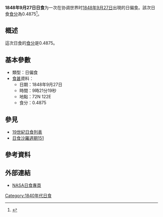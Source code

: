 {{Infobox Solar eclipse
| Year        = 1848
| Month       = 9
| Day         = 27
| Type        = 日偏食
| Image       = SE1848Sep27P.gif
| Image size  = 200px
| Image intro = 1848年9月27日日偏食路徑圖
  <!--   日食資料   -->
| Gamma       = 1.2774
| Mag         = 0.4875
| Saros       = [[日食沙羅週期151|151]]
| Saros total = 
| Saros seq   = 
  <!--     食甚     -->
| Duration    = 
| Location    = 
| Coords      = 
| Width       = 
  <!--   開始時間   -->
| Partial     = 
| Start type  = 
| Centre      = 
| Greatest    = 09:21:19
  <!--     倒數     -->
| hour        = 09
| minute      = 21
| second      = 19
| Duration_s  = 
}}
'''1848年9月27日日食'''为一次在协调世界时[[1848年|1848年]][[9月27日|9月27日]]出現的日偏食。該次日食[[食分|食分]]為0.4875<ref name="nasa_catalog_list">{{cite web |url=http://eclipse.gsfc.nasa.gov/SEcat5/SE1801-1900.html |title=Catalog of Solar Eclipses: 1801 to 1900 |language=en |publisher=[[NASA|NASA]] |accessdate=2009-07-26 |archiveurl=https://web.archive.org/web/20150112204733/http://eclipse.gsfc.nasa.gov/SEcat5/SE1801-1900.html |archivedate=2015-01-12 |deadurl=no }}</ref>。

== 概述 ==
這次日食的[[食分|食分]]是0.4875。

== 基本參數 ==
{{NoteUTC}}
* 類型：日偏食
*[[食甚|食甚]]資料：
** 日期：1848年9月27日
** 時間：9時21分19秒 
** 地點：72N 122E
** 食分：0.4875

== 參見 ==
{{日食主題}}
* [[19世紀日食列表|19世紀日食列表]]
* [[日食沙羅週期151|日食沙羅週期151]]

== 參考資料 ==
{{reflist}}

== 外部連結 ==
* [http://eclipse.gsfc.nasa.gov/solar.html NASA日食專頁]{{Wayback|url=http://eclipse.gsfc.nasa.gov/solar.html |date=20190108200537 }}{{en icon}}

{{日食}}

[[Category:1840年代日食|Category:1840年代日食]]


{{Eclipse-stub}}